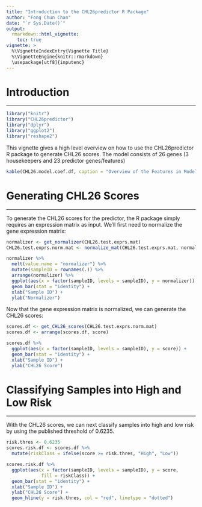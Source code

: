 ```yaml
---
title: "Introduction to the CHL26predictor R Package"
author: "Fong Chun Chan"
date: "`r Sys.Date()`"
output:
  rmarkdown::html_vignette:
    toc: true
vignette: >
  %\VignetteIndexEntry{Vignette Title}
  %\VignetteEngine{knitr::rmarkdown}
  \usepackage[utf8]{inputenc}
---
```


# Introduction
***

```r
library("knitr")
library("CHL26predictor")
library("dplyr")
library("ggplot2")
library("reshape2")
```

This vignette gives a high level overview on how to use the CHL26predictor R package to generate CHL26 scores. The model consists of 26 genes (3 housekeepers and 23 predictor genes/features)

```r
kable(CHL26.model.coef.df, caption = "Overview of the Features in Model")
```

# Generating CHL26 Scores
***

To generate the CHL26 scores for the predictor, the R package simply requires an expression matrix as input. We'll first need to normalize the gene expression matrix:

```r
normalizer <- get_normalizer(CHL26.test.exprs.mat)
CHL26.test.exprs.norm.mat <- normalize_mat(CHL26.test.exprs.mat, normalizer)

normalizer %>%
  melt(value.name = "normalizer") %>%
  mutate(sampleID = rownames(.)) %>%
  arrange(normalizer) %>%
  ggplot(aes(x = factor(sampleID, levels = sampleID), y = normalizer)) +
  geom_bar(stat = "identity") +
  xlab("Sample ID") +
  ylab("Normalizer")
```

Now that the gene expression matrix is normalized, we can generate the CHL26 scores:

```r
scores.df <- get_CHL26_scores(CHL26.test.exprs.norm.mat)
scores.df <- arrange(scores.df, score)

scores.df %>%
  ggplot(aes(x = factor(sampleID, levels = sampleID), y = score)) +
  geom_bar(stat = "identity") +
  xlab("Sample ID") +
  ylab("CHL26 Score")

```

# Classifying Samples into High and Low Risk
***

With the CHL26 scores, we can next classify samples into high and low risk by using the published threshold of 0.6235.

```r
risk.thres <- 0.6235
scores.risk.df <- scores.df %>%
  mutate(riskClass = ifelse(score >= risk.thres, "High", "Low"))

scores.risk.df %>%
  ggplot(aes(x = factor(sampleID, levels = sampleID), y = score, 
             fill = riskClass)) +
  geom_bar(stat = "identity") +
  xlab("Sample ID") +
  ylab("CHL26 Score") +
  geom_hline(y = risk.thres, col = "red", linetype = "dotted")
```
